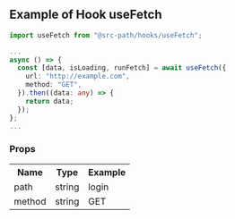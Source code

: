 
<Meta title="Hooks/useFetch" />

## Example of Hook useFetch

```ts
import useFetch from "@src-path/hooks/useFetch";

...
async () => {
  const [data, isLoading, runFetch] = await useFetch({
    url: "http://example.com",
    method: "GET",
  }).then((data: any) => {
    return data;
  });
};
...

```

### Props

<table>
  <tr>
    <th>Name</th>
    <th>Type</th>
    <th>Example</th>
  </tr>
  <tr>
    <td>path</td>
    <td>string</td>
    <td>login</td>
  </tr>
  <tr>
    <td>method</td>
    <td>string</td>
    <td>GET</td>
  </tr>
</table>
